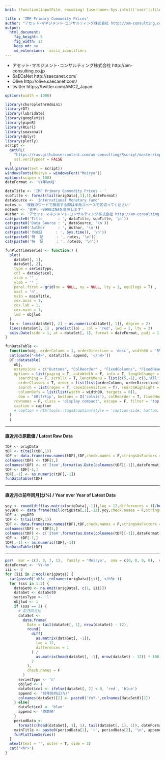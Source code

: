 ```yaml
---
knit: (function(inputFile, encoding) {username<-Sys.info()['user'];fileName<-'defaultPath.csv';pathToFile <-paste0('C:/Users/', username,'/Desktop/pathToCSV/');setwd(pathToFile);buf0<-read.csv(fileName,header = F,skip = 0,stringsAsFactor = F,check.names = F,fileEncoding = 'utf-8');timeStamp<-format(Sys.time(),'%Y%m%d%H%M%S');rmarkdown::render(inputFile, encoding = encoding, output_file = paste0('C:/Users/',username,buf0[2,1],'charts/','am-consulting.co.jp-IMFPrimaryCommodityPrices.html')) })

title : 'IMF Primary Commodity Prices'
author: "アセット･マネジメント･コンサルティング株式会社 http://am-consulting.co.jp"
output: 
  html_document:
    fig_height: 5
    fig_width: 13
    keep_md: no
    md_extensions: -ascii_identifiers 
---
```

<link href="http://knowledgevault.saecanet.com/components/rmarkdown-html.css" rel="stylesheet">
<style>
.main-container {
	max-width: 1300px;
	margin-left: auto;
	margin-right: auto;
}
table{
 white-space: nowrap;
}
</style>

- アセット･マネジメント･コンサルティング株式会社 http://am-consulting.co.jp
- SaECaNet http://saecanet.com/
- Olive http://olive.saecanet.com/
- twitter https://twitter.com/AMC2_Japan

```r
options(width = 1000)
```

```r
library(choroplethrAdmin1)
library(DT)
library(lubridate)
library(googleVis)
library(pipeR)
library(RCurl)
library(seasonal)
library(dplyr)
library(plotly)
script <-
  getURL(
    "https://raw.githubusercontent.com/am-consulting/Rscript/master/importIMFPrimaryCommodityPrices.r",
    ssl.verifypeer = FALSE
  )
eval(parse(text = script))
windowsFonts(Meiryo = windowsFont("Meiryo"))
options(scipen = 100)
dateFormat <- '%Y年%m月'
```

```r
dataTitle <- 'IMF Primary Commodity Prices - '
subTitle <- format(tail(origData[,1],1),dateFormat)
dataSource <- 'International Monetary Fund'
notes <- '複数のワードで検索する際は半角スペースで区切ってください'
notes0 <- '表中、-9999はNAを意味します'
Author <- 'アセット･マネジメント･コンサルティング株式会社 http://am-consulting.co.jp'
cat(paste0('Title       : ', dataTitle, subTitle, '\n'))
cat(paste0('Data Source : ', dataSource, '\n'))
cat(paste0('Author      : ', Author, '\n'))
cat(paste0('作成日      : ', Sys.time(), '\n'))
cat(paste0('特  記      : ', notes, '\n'))
cat(paste0('特  記      : ', notes0, '\n'))
```

```r
funPlotTimeSeries <- function() {
  plot(
    dataSet[, 1],
    dataSet[, 2],
    type = seriesType,
    col = dataSet$col,
    xlab = '' ,
    ylab = '' ,
    panel.first = grid(nx = NULL, ny = NULL, lty = 2, equilogs = T) ,
    xaxt = 'n',
    main = mainTitle,
    cex.axis = 1,
    cex.lab = 1,
    cex.main = 1,
    lwd = objlwd
  )
  lo <- loess(dataSet[, 2] ~ as.numeric(dataSet[, 1]), degree = 2)
  lines(dataSet[, 1] , predict(lo) , col = 'red', lwd = 2, lty = 2)
  axis.Date(side = 1, at = dataSet[, 1], format = dateFormat, padj = 1, cex.axis = 1.0)  
}
```

```r
funDataTable <- 
  function(obj, orderColumn = 1, orderDirection = 'desc', width00 = '5%', caption = '', dataTitle='', append='') {
  cat(paste('<h4>', dataTitle, append, '</h4>'))  
  DT::datatable(
    obj,
    extensions = c("Buttons", "ColReorder" , "FixedColumns", "FixedHeader"),
    options = list(paging = T, autoWidth = F, info = T, lengthChange = T, ordering = T,
      searching = T, scrollX = T, lengthMenu = list(c(5,-1), c(5,'All')),
      orderClasses = T, order = list(list(orderColumn, orderDirection)), 
      search = list(regex = T, caseInsensitive = T), searchHighlight = T,
      columnDefs = list(list(width = width00, targets = 0)),
      dom = 'BRlfrtip', buttons = I('colvis'), colReorder = T, fixedHeader = T),# fixedColumns = list(leftColumns = 1)),
    rownames = F, class = 'display compact', escape = F, filter = 'top', 
    caption = caption
    # caption = htmltools::tags$caption(style = 'caption-side: bottom; text-align: center;','Table ', htmltools::em(caption))
  )  
  }
```

***
#### 直近月の原数値 / Latest Raw Data

```r
tDF <- origData
tDF <- t(tail(tDF,1))
tDF <- data.frame(row.names(tDF),tDF,check.names = F,stringsAsFactors = F,row.names = NULL)
colnames(tDF) <- tDF[1,]
colnames(tDF) <- c('Item',format(as.Date(colnames(tDF)[-1]),dateFormat))
tDF <- tDF[-1,]
tDF[,-1] <- as.numeric(tDF[,-1])
funDataTable(tDF)
```

***
#### 直近月の前年同月比(%) / Year over Year of Latest Data

```r
yoy <- round(diff(as.matrix(origData[,-1]),lag = 12,differences = 1)/head(as.matrix(origData[,-1]),-12)*100,2)
yoyDF0 <- data.frame(tail(origData[,1],-12),yoy,check.names = F,stringsAsFactors = F)
tDF <- yoyDF0
tDF <- t(tail(tDF,1))
tDF <- data.frame(row.names(tDF),tDF,check.names = F,stringsAsFactors = F,row.names = NULL)
colnames(tDF) <- tDF[1,]
colnames(tDF) <- c('Item',format(as.Date(colnames(tDF)[-1]),dateFormat))
tDF <- tDF[-1,]
tDF[,-1] <- as.numeric(tDF[,-1])
funDataTable(tDF)
```

***

```r
par(  mar = c(3, 3, 3, 1),  family = 'Meiryo',  oma = c(0, 0, 0, 0),  mfrow = c(1, 2))
dateFormat <- '%Y-%m'
iii <- 2
for (iii in 2:ncol(origData)) {
  cat(paste0('<h3>',colnames(origData)[iii],'</h3>'))
  for (sss in 1:2) {
    dataSet0 <- na.omit(origData[, c(1, iii)])
    dataSet <- dataSet0
    seriesType <- 'l'
    objlwd <- 1
    if (sss == 2) {
      # 前月同月比
      dataSet <-
        data.frame(
          Date = tail(dataSet[, 1], nrow(dataSet) - 12),
          round(
            diff(
              as.matrix(dataSet[, -1]),
              lag = 12,
              differences = 1
            ) /
              as.matrix(head(dataSet[, -1], nrow(dataSet) - 12)) * 100,
            2
          ),
          check.names = F
        )
      seriesType <- 'h'
      objlwd <- 1
      dataSet$col <- ifelse(dataSet[, 2] < 0, 'red', 'blue')
      append <- '前年同月比(%)'
      colnames(dataSet)[2] <- paste0('YoY-',colnames(dataSet0)[2])
    } else{
      dataSet$col <- 'blue'
      append <- '原数値'
    }
    periodData <-
      format(c(head(dataSet[, 1], 1), tail(dataSet[, 1], 1)), dateFormat)
    mainTitle <- paste0(periodData[1], '~', periodData[2], '\n', append)
    funPlotTimeSeries()
  }
  mtext(text = '', outer = T, side = 3)
  cat('<hr>')
}
```

<script>
  (function(i,s,o,g,r,a,m){i['GoogleAnalyticsObject']=r;i[r]=i[r]||function(){
  (i[r].q=i[r].q||[]).push(arguments)},i[r].l=1*new Date();a=s.createElement(o),
  m=s.getElementsByTagName(o)[0];a.async=1;a.src=g;m.parentNode.insertBefore(a,m)
  })(window,document,'script','https://www.google-analytics.com/analytics.js','ga');

  ga('create', 'UA-3077339-5', 'auto');
  ga('send', 'pageview');

</script>